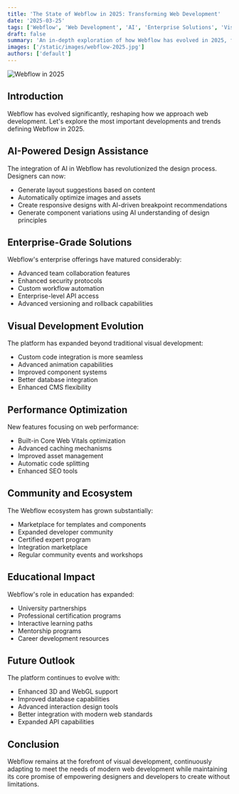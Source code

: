 ```yaml
---
title: 'The State of Webflow in 2025: Transforming Web Development'
date: '2025-03-25'
tags: ['Webflow', 'Web Development', 'AI', 'Enterprise Solutions', 'Visual Development']
draft: false
summary: 'An in-depth exploration of how Webflow has evolved in 2025, featuring AI integration, enterprise solutions, and the future of visual development.'
images: ['/static/images/webflow-2025.jpg']
authors: ['default']
---
```



![Webflow in 2025](/static/images/webflow-2025.jpg)

## Introduction
Webflow has evolved significantly, reshaping how we approach web development. Let's explore the most important developments and trends defining Webflow in 2025.

## AI-Powered Design Assistance
The integration of AI in Webflow has revolutionized the design process. Designers can now:
- Generate layout suggestions based on content
- Automatically optimize images and assets
- Create responsive designs with AI-driven breakpoint recommendations
- Generate component variations using AI understanding of design principles

## Enterprise-Grade Solutions
Webflow's enterprise offerings have matured considerably:
- Advanced team collaboration features
- Enhanced security protocols
- Custom workflow automation
- Enterprise-level API access
- Advanced versioning and rollback capabilities

## Visual Development Evolution
The platform has expanded beyond traditional visual development:
- Custom code integration is more seamless
- Advanced animation capabilities
- Improved component systems
- Better database integration
- Enhanced CMS flexibility

## Performance Optimization
New features focusing on web performance:
- Built-in Core Web Vitals optimization
- Advanced caching mechanisms
- Improved asset management
- Automatic code splitting
- Enhanced SEO tools

## Community and Ecosystem
The Webflow ecosystem has grown substantially:
- Marketplace for templates and components
- Expanded developer community
- Certified expert program
- Integration marketplace
- Regular community events and workshops

## Educational Impact
Webflow's role in education has expanded:
- University partnerships
- Professional certification programs
- Interactive learning paths
- Mentorship programs
- Career development resources

## Future Outlook
The platform continues to evolve with:
- Enhanced 3D and WebGL support
- Improved database capabilities
- Advanced interaction design tools
- Better integration with modern web standards
- Expanded API capabilities

## Conclusion
Webflow remains at the forefront of visual development, continuously adapting to meet the needs of modern web development while maintaining its core promise of empowering designers and developers to create without limitations.

<Twemoji emoji="🚀" />
<SocialAccounts />